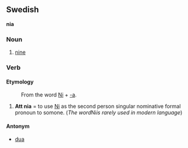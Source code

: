 ==Swedish==
'''nia'''

===Noun===
#[[nine]]


===Verb===
====Etymology====
:From the word [[Ni]] + [[-a#Swedish|-a]].

# '''Att nia''' = to use [[Ni]] as the second person singular nominative formal pronoun to somone. (''The word ''Ni'' is rarely used in modern language'')

====Antonym====
*[[dua]]